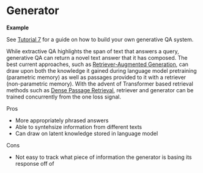 # Generator

<div class="recommendation">

**Example**

See [Tutorial 7](/docs/latest/tutorial7md) for a guide on how to build your own generative QA system.

</div>

While extractive QA highlights the span of text that answers a query,
generative QA can return a novel text answer that it has composed.
The best current approaches, such as [Retriever-Augmented Generation](https://arxiv.org/abs/2005.11401),
can draw upon both the knowledge it gained during language model pretraining (parametric memory)
as well as passages provided to it with a retriever (non-parametric memory).
With the advent of Transformer based retrieval methods such as [Dense Passage Retrieval](https://arxiv.org/abs/2004.04906),
retriever and generator can be trained concurrently from the one loss signal.

Pros

- More appropriately phrased answers
- Able to syntehsize information from different texts
- Can draw on latent knowledge stored in language model

Cons

- Not easy to track what piece of information the generator is basing its response off of
